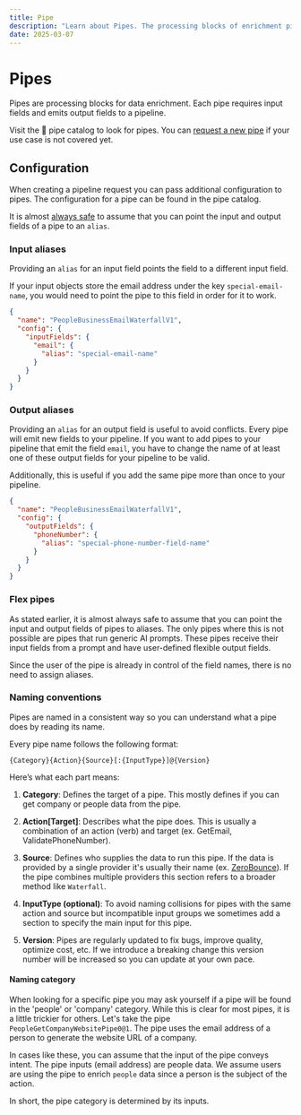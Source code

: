 ```yaml
---
title: Pipe
description: "Learn about Pipes. The processing blocks of enrichment pipelines."
date: 2025-03-07
---
```


# Pipes

Pipes are processing blocks for data enrichment. Each pipe requires <AppLink linkType="inputField">input fields</AppLink> and emits output fields
to a pipeline.

Visit the <AppLink linkType="pipeCatalog"> 📓 pipe catalog</AppLink> to look for pipes. You can [request a new pipe](https://github.com) 
if your use case is not covered yet.

## Configuration

When creating a <AppLink linkType="pipelineRequest">pipeline request</AppLink> you can pass additional configuration to pipes. The configuration
for a pipe can be found in the <AppLink linkType="pipeCatalog">pipe catalog</AppLink>.

It is almost [always safe](/resources/documentation/pipe#flex-pipes) to assume that you can point the input and output fields of a pipe to an `alias`.

### Input aliases

Providing an `alias` for an input field points the field to a different input field. 

If your input objects store the email address under the key `special-email-name`, you would need to point the pipe to this field in
order for it to work.

```json filename="Rename input fields"
{
  "name": "PeopleBusinessEmailWaterfallV1",
  "config": {
    "inputFields": {
      "email": {
        "alias": "special-email-name"
      }
    }
  }
}
```

### Output aliases

Providing an `alias` for an output field is useful to avoid conflicts. Every pipe will emit new fields to your pipeline.
If you want to add pipes to your pipeline that emit the field `email`, you have to change the name of at least one of 
these output fields for your pipeline to be valid.

Additionally, this is useful if you add the same pipe more than once to your pipeline.

```json filename="Rename output fields"
{
  "name": "PeopleBusinessEmailWaterfallV1",
  "config": {
    "outputFields": {
      "phoneNumber": {
        "alias": "special-phone-number-field-name"
      }
    }
  }
}
```

### Flex pipes

As stated earlier, it is almost always safe to assume that you can point the input and output fields of pipes to aliases. 
The only pipes where this is not possible are pipes that run generic AI prompts. These pipes receive their input fields 
from a prompt and have user-defined flexible output fields.

Since the user of the pipe is already in control of the field names, there is no need to assign aliases.

### Naming conventions

Pipes are named in a consistent way so you can understand what a pipe does by reading its name.

Every pipe name follows the following format:

```
{Category}{Action}{Source}[:{InputType}]@{Version}
```

Here’s what each part means:

1. **Category**: Defines the target of a pipe. This mostly defines if you can get company or people data from the pipe.

2. **Action[Target]**: Describes what the pipe does. This is usually a combination of an action (verb) and target (ex. GetEmail, ValidatePhoneNumber).

3. **Source**: Defines who supplies the data to run this pipe. If the data is provided by a single provider 
it's usually their name (ex. [ZeroBounce](https://zerobounce.com)). If the pipe combines multiple providers this section refers to a broader method like `Waterfall`.

4. **InputType (optional)**: To avoid naming collisions for pipes with the same action and source but incompatible input groups we sometimes 
add a section to specify the main input for this pipe.

5. **Version**: Pipes are regularly updated to fix bugs, improve quality, optimize cost, etc. If we introduce a breaking change this version number will be increased
so you can update at your own pace.

#### Naming category

When looking for a specific pipe you may ask yourself if a pipe will be found in the  'people' or 'company' category. While this is clear for 
most pipes, it is a little trickier for others. Let's take the pipe `PeopleGetCompanyWebsitePipe0@1`. The pipe uses the email address of a person
to generate the website URL of a company.

In cases like these, you can assume that the input of the pipe conveys intent. The pipe inputs (email address) are people data. We assume users
are using the pipe to enrich `people` data since a person is the subject of the action.

In short, the pipe category is determined by its inputs.





